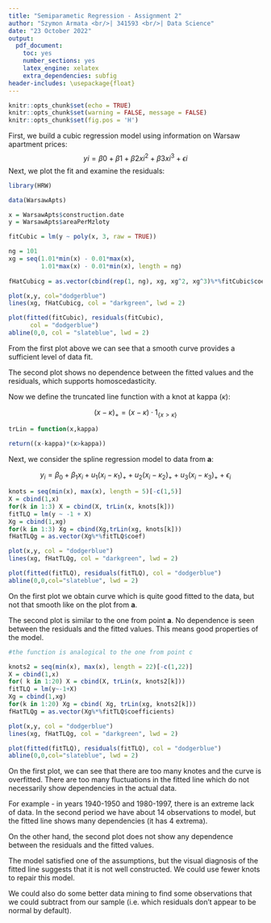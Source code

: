 ---
title: "Semiparametic Regression - Assignment 2"
author: "Szymon Armata <br/>| 341593 <br/>| Data Science"
date: "23 October 2022"
output:
  pdf_document:
    toc: yes
    number_sections: yes
    latex_engine: xelatex
    extra_dependencies: subfig
header-includes: \usepackage{float}
---

```{r setup, include=FALSE}
knitr::opts_chunk$set(echo = TRUE)
knitr::opts_chunk$set(warning = FALSE, message = FALSE)
knitr::opts_chunk$set(fig.pos = 'H')
```
\newpage
\section{Task 1.}

\subsection{a}

First, we build a cubic regression model using information on Warsaw apartment prices:
$$y i=\beta 0+\beta 1+\beta 2x i^2+\beta 3x i^3+\epsilon i$$
Next, we plot the fit and examine the residuals:
```{r, echo=FALSE}
library(HRW)

data(WarsawApts)

x = WarsawApts$construction.date
y = WarsawApts$areaPerMzloty

fitCubic = lm(y ~ poly(x, 3, raw = TRUE))

ng = 101
xg = seq(1.01*min(x) - 0.01*max(x),
         1.01*max(x) - 0.01*min(x), length = ng)
           
fHatCubicg = as.vector(cbind(rep(1, ng), xg, xg^2, xg^3)%*%fitCubic$coef)
```
```{r, echo=FALSE}
plot(x,y, col="dodgerblue")
lines(xg, fHatCubicg, col = "darkgreen", lwd = 2)
```
```{r, echo=FALSE}
plot(fitted(fitCubic), residuals(fitCubic),
      col = "dodgerblue")
abline(0,0, col = "slateblue", lwd = 2)
```
From the first plot above we can see that a smooth curve provides a sufficient level of data fit.

The second plot shows no dependence between the fitted values and the residuals, which supports homoscedasticity.

\subsection{b}

Now we define the truncated line function with a knot at kappa $(\kappa)$:

$$(x-\kappa)_+=(x-\kappa)\cdot1_{\{x>\kappa\}}$$

```{r, echo=FALSE}
trLin = function(x,kappa) 
  
return((x-kappa)*(x>kappa))
```
\subsection{c}

Next, we consider the spline regression model to data from __a__:

$$y_i=\beta_0 + \beta_1x_i + u_1(x_i-\kappa_1)_+ + u_2(x_i-\kappa_2)_+ + u_3(x_i-\kappa_3)_+ + \epsilon_i$$

```{r, echo=FALSE}
knots = seq(min(x), max(x), length = 5)[-c(1,5)]
X = cbind(1,x)
for(k in 1:3) X = cbind(X, trLin(x, knots[k]))
fitTLQ = lm(y ~ -1 + X)
Xg = cbind(1,xg)
for(k in 1:3) Xg = cbind(Xg,trLin(xg, knots[k]))
fHatTLQg = as.vector(Xg%*%fitTLQ$coef)
```

```{r, echo=FALSE}
plot(x,y, col = "dodgerblue")
lines(xg, fHatTLQg, col = "darkgreen", lwd = 2)
```

```{r, echo=FALSE}
plot(fitted(fitTLQ), residuals(fitTLQ), col = "dodgerblue")
abline(0,0,col="slateblue", lwd = 2)
```
On the first plot we obtain curve which is quite good fitted to the data, but not that smooth like on the plot from __a__. 

The second plot is similar to the one from point __a__. No dependence is seen between the residuals and the fitted values. This means good properties of the model.

\subsection{d}

```{r, echo=FALSE}
#the function is analogical to the one from point c

knots2 = seq(min(x), max(x), length = 22)[-c(1,22)]
X = cbind(1,x)
for( k in 1:20) X = cbind(X, trLin(x, knots2[k]))
fitTLQ = lm(y~-1+X)
Xg = cbind(1,xg)
for(k in 1:20) Xg = cbind( Xg, trLin(xg, knots2[k]))
fHatTLQg = as.vector(Xg%*%fitTLQ$coefficients)
```

```{r, echo=FALSE}
plot(x,y, col = "dodgerblue")
lines(xg, fHatTLQg, col = "darkgreen", lwd = 2)
```

```{r, echo=FALSE}
plot(fitted(fitTLQ), residuals(fitTLQ), col = "dodgerblue")
abline(0,0,col="slateblue", lwd = 2)
```
On the first plot, we can see that there are too many knotes and the curve is overfitted. There are too many fluctuations in the fitted line which do not necessarily show dependencies in the actual data.

For example - in years 1940-1950 and 1980-1997, there is an extreme lack of data. In the second period we have about 14 observations to model, but the fitted line shows many dependencies (it has 4 extrema).

On the other hand, the second plot does not show any dependence between the residuals and the fitted values.

The model satisfied one of the assumptions, but the visual diagnosis of the fitted line suggests that it is not well constructed. We could use fewer knots to repair this model. 

We could also do some better data mining to find some observations that we could subtract from our sample (i.e. which residuals don't appear to be normal by default).